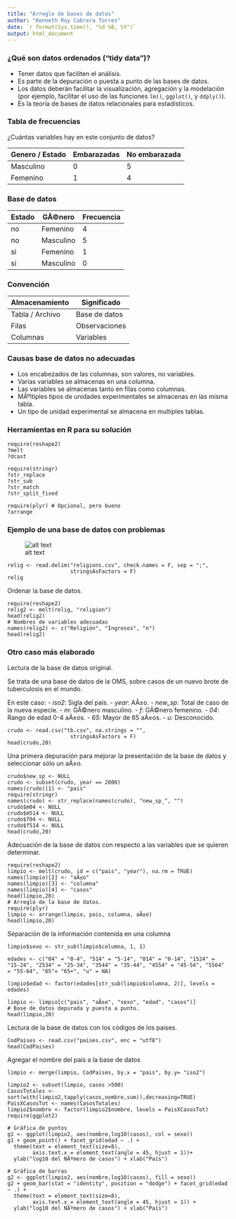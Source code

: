 ```yaml
---
title: "Arreglo de bases de datos"
author: "Kenneth Roy Cabrera Torres"
date: `r format(Sys.time(), "%d %B, %Y")`
output: html_document
---
```


### ¿Qué son datos ordenados ("tidy data")?

- Tener datos que faciliten el análisis.
- Es parte de la depuración o puesta a punto de las bases de datos.
- Los datos deberán facilitar la visualización, agregación y
  la modelación (por ejemplo, facilitar el uso de las funciones
  `lm()`, `ggplot()`, y `ddply()`).
- Es la teoría de bases de datos relacionales para estadísticos.

### Tabla de frecuencias

¿Cuántas variables hay en este conjunto de datos?

 | Genero / Estado | Embarazadas | No embarazada |
 | --- | --- |--- |
 | Masculino |  0 | 5 |
 | Femenino  |  1 | 4 |


### Base de datos

Estado | GÃ©nero | Frecuencia
--- | --- | ---
no | Femenino | 4
no | Masculino | 5
si | Femenino | 1
si | Masculino | 0

### Convención 

Almacenamiento | Significado
--- | ---
Tabla / Archivo | Base de datos 
Filas | Observaciones
Columnas | Variables

### Causas base de datos no adecuadas

- Los encabezados de las columnas, son valores, no variables.
- Varias variables se almacenas en una columna.
- Las variables se almacenas tanto en filas como columnas.
- MÃºltiples tipos de unidades experimentales se almacenas en las misma tabla.
- Un tipo de unidad experimental se almacena en multiples tablas.

### Herramientas en R para su solución
```
require(reshape2) 
?melt
?dcast

require(stringr)
?str_replace
?str_sub
?str_match
?str_split_fixed

require(plyr) # Opcional, pero bueno
?arrange
```

### Ejemplo de una base de datos con problemas

![alt text][id1]

```
relig <- read.delim("religions.csv", check.names = F, sep = ";",
                    stringsAsFactors = F)
relig
```

Ordenar la base de datos.

```
require(reshape2)
relig2 <- melt(relig, "religion")
head(relig2)
# Nombres de variables adecuadas
names(relig2) <- c("Religión", "Ingresos", "n")
head(relig2)

```

### Otro caso más elaborado

Lectura de la base de datos original.

Se trata de una base de datos de la OMS, sobre
casos de un nuevo brote de tuberculosis en el mundo.

En este caso:
- *iso2*: Sigla del país.
- *year*: AÃ±o.
- *new_sp*: Total de caso de la nueva especie.
- *m*: GÃ©nero masculino.
- *f*: GÃ©nero femenino.
- *04*: Rango de edad 0-4 aÃ±os.
- *65*: Mayor de 65 aÃ±os.
- *u*: Desconocido.


```
crudo <- read.csv("tb.csv", na.strings = "",
                    stringsAsFactors = F)
head(crudo,20)
```

Una primera depuración para mejorar la presentación de la base de datos
y seleccionar sólo un aÃ±o.

```
crudo$new_sp <- NULL
crudo <- subset(crudo, year == 2000)
names(crudo)[1] <- "pais"
require(stringr)
names(crudo) <- str_replace(names(crudo), "new_sp_", "")
crudo$m04 <- NULL
crudo$m514 <- NULL
crudo$f04 <- NULL
crudo$f514 <- NULL
head(crudo,20)
```

Adecuación de la base de datos con respecto a las variables
que se quieren determinar.

```
require(reshape2)
limpio <- melt(crudo, id = c("pais", "year"), na.rm = TRUE)
names(limpio)[2] <- "aÃ±o"
names(limpio)[3] <- "columna"
names(limpio)[4] <- "casos"
head(limpio,20)
# Arreglo de la base de datos.
require(plyr)
limpio <- arrange(limpio, pais, columna, aÃ±o)
head(limpio,20)
```

Separación de la información contenida en una columna

```
limpio$sexo <- str_sub(limpio$columna, 1, 1)

edades <- c("04" = "0-4", "514" = "5-14", "014" = "0-14", "1524" = "15-24", "2534" = "25-34", "3544" = "35-44", "4554" = "45-54", "5564" = "55-64", "65"= "65+", "u" = NA)

limpio$edad <- factor(edades[str_sub(limpio$columna, 2)], levels = edades)

limpio <- limpio[c("pais", "aÃ±o", "sexo", "edad", "casos")]
# Base de datos depurada y puesta a punto.
head(limpio,20)
```

Lectura de la base de datos con los códigos de los paises.
```
CodPaises <- read.csv("paises.csv", enc = "utf8")
head(CodPaises)
```

Agregar el nombre del país a la base de datos

```
limpio <- merge(limpio, CodPaises, by.x = "pais", by.y= "iso2")
```

```
limpio2 <- subset(limpio, casos >500)
CasosTotales <- sort(with(limpio2,tapply(casos,nombre,sum)),decreasing=TRUE)
PaisXCasosTot <- names(CasosTotales)
limpio2$nombre <- factor(limpio2$nombre, levels = PaisXCasosTot)
require(ggplot2)

# Gráfica de puntos
g1 <- ggplot(limpio2, aes(nombre,log10(casos), col = sexo))
g1 + geom_point() + facet_grid(edad ~ .) +
  theme(text = element_text(size=8),
        axis.text.x = element_text(angle = 45, hjust = 1))+
  ylab("log10 del NÃºmero de casos") + xlab("País")

# Gráfica de barras
g2 <- ggplot(limpio2, aes(nombre,log10(casos), fill = sexo))
g2 + geom_bar(stat = "identity", position = "dodge") + facet_grid(edad ~ .) +
  theme(text = element_text(size=8),
        axis.text.x = element_text(angle = 45, hjust = 1)) +
  ylab("log10 del NÃºmero de casos") + xlab("País")
```


[id1]: religiones.png "Religiones"